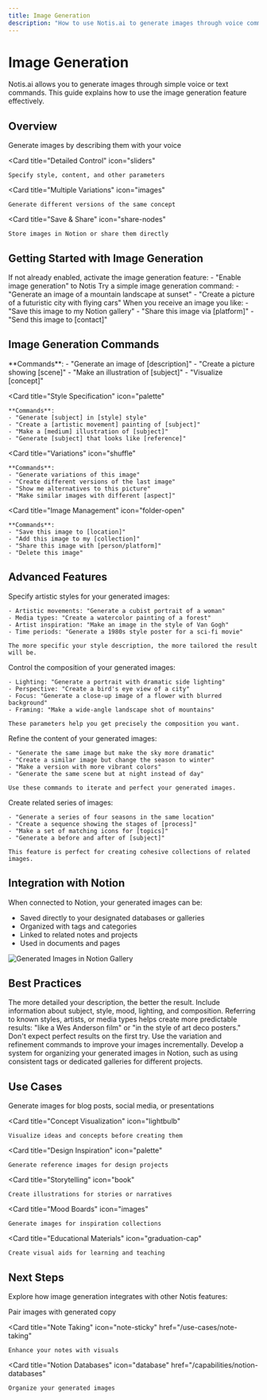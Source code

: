 ```yaml
---
title: Image Generation
description: "How to use Notis.ai to generate images through voice commands"
---
```


# Image Generation

Notis.ai allows you to generate images through simple voice or text commands. This guide explains how to use the image generation feature effectively.

## Overview

<CardGroup cols={2}>
  <Card
    title="Voice-to-Image"
    icon="microphone"
  >
    Generate images by describing them with your voice
  </Card>
  
  <Card
    title="Detailed Control"
    icon="sliders"
  >
    Specify style, content, and other parameters
  </Card>
  
  <Card
    title="Multiple Variations"
    icon="images"
  >
    Generate different versions of the same concept
  </Card>
  
  <Card
    title="Save & Share"
    icon="share-nodes"
  >
    Store images in Notion or share them directly
  </Card>
</CardGroup>

## Getting Started with Image Generation

<Steps>
  <Step title="Enable Image Generation">
    If not already enabled, activate the image generation feature:
    - "Enable image generation" to Notis
  </Step>
  
  <Step title="Generate Your First Image">
    Try a simple image generation command:
    - "Generate an image of a mountain landscape at sunset"
    - "Create a picture of a futuristic city with flying cars"
  </Step>
  
  <Step title="Save or Share the Result">
    When you receive an image you like:
    - "Save this image to my Notion gallery"
    - "Share this image via [platform]"
    - "Send this image to [contact]"
  </Step>
</Steps>

## Image Generation Commands

<CardGroup cols={2}>
  <Card
    title="Basic Generation"
    icon="wand-magic-sparkles"
  >
    **Commands**:
    - "Generate an image of [description]"
    - "Create a picture showing [scene]"
    - "Make an illustration of [subject]"
    - "Visualize [concept]"
  </Card>
  
  <Card
    title="Style Specification"
    icon="palette"
  >
    **Commands**:
    - "Generate [subject] in [style] style"
    - "Create a [artistic movement] painting of [subject]"
    - "Make a [medium] illustration of [subject]"
    - "Generate [subject] that looks like [reference]"
  </Card>
  
  <Card
    title="Variations"
    icon="shuffle"
  >
    **Commands**:
    - "Generate variations of this image"
    - "Create different versions of the last image"
    - "Show me alternatives to this picture"
    - "Make similar images with different [aspect]"
  </Card>
  
  <Card
    title="Image Management"
    icon="folder-open"
  >
    **Commands**:
    - "Save this image to [location]"
    - "Add this image to my [collection]"
    - "Share this image with [person/platform]"
    - "Delete this image"
  </Card>
</CardGroup>

## Advanced Features

<AccordionGroup>
  <Accordion title="Style Control">
    Specify artistic styles for your generated images:
    
    - Artistic movements: "Generate a cubist portrait of a woman"
    - Media types: "Create a watercolor painting of a forest"
    - Artist inspiration: "Make an image in the style of Van Gogh"
    - Time periods: "Generate a 1980s style poster for a sci-fi movie"
    
    The more specific your style description, the more tailored the result will be.
  </Accordion>
  
  <Accordion title="Composition Control">
    Control the composition of your generated images:
    
    - Lighting: "Generate a portrait with dramatic side lighting"
    - Perspective: "Create a bird's eye view of a city"
    - Focus: "Generate a close-up image of a flower with blurred background"
    - Framing: "Make a wide-angle landscape shot of mountains"
    
    These parameters help you get precisely the composition you want.
  </Accordion>
  
  <Accordion title="Content Refinement">
    Refine the content of your generated images:
    
    - "Generate the same image but make the sky more dramatic"
    - "Create a similar image but change the season to winter"
    - "Make a version with more vibrant colors"
    - "Generate the same scene but at night instead of day"
    
    Use these commands to iterate and perfect your generated images.
  </Accordion>
  
  <Accordion title="Image Series">
    Create related series of images:
    
    - "Generate a series of four seasons in the same location"
    - "Create a sequence showing the stages of [process]"
    - "Make a set of matching icons for [topics]"
    - "Generate a before and after of [subject]"
    
    This feature is perfect for creating cohesive collections of related images.
  </Accordion>
</AccordionGroup>

## Integration with Notion

When connected to Notion, your generated images can be:

- Saved directly to your designated databases or galleries
- Organized with tags and categories
- Linked to related notes and projects
- Used in documents and pages

<img
  className="rounded-lg"
  src="/images/notion-gallery.png"
  alt="Generated Images in Notion Gallery"
/>

## Best Practices

<AccordionGroup>
  <Accordion title="Be Specific">
    The more detailed your description, the better the result. Include information about subject, style, mood, lighting, and composition.
  </Accordion>
  
  <Accordion title="Use References">
    Referring to known styles, artists, or media types helps create more predictable results: "like a Wes Anderson film" or "in the style of art deco posters."
  </Accordion>
  
  <Accordion title="Iterate">
    Don't expect perfect results on the first try. Use the variation and refinement commands to improve your images incrementally.
  </Accordion>
  
  <Accordion title="Organize">
    Develop a system for organizing your generated images in Notion, such as using consistent tags or dedicated galleries for different projects.
  </Accordion>
</AccordionGroup>

## Use Cases

<CardGroup cols={3}>
  <Card
    title="Content Creation"
    icon="pen-nib"
  >
    Generate images for blog posts, social media, or presentations
  </Card>
  
  <Card
    title="Concept Visualization"
    icon="lightbulb"
  >
    Visualize ideas and concepts before creating them
  </Card>
  
  <Card
    title="Design Inspiration"
    icon="palette"
  >
    Generate reference images for design projects
  </Card>
  
  <Card
    title="Storytelling"
    icon="book"
  >
    Create illustrations for stories or narratives
  </Card>
  
  <Card
    title="Mood Boards"
    icon="images"
  >
    Generate images for inspiration collections
  </Card>
  
  <Card
    title="Educational Materials"
    icon="graduation-cap"
  >
    Create visual aids for learning and teaching
  </Card>
</CardGroup>

## Next Steps

Explore how image generation integrates with other Notis features:

<CardGroup cols={3}>
  <Card
    title="Copywriting"
    icon="pen-fancy"
    href="/use-cases/copywriting"
  >
    Pair images with generated copy
  </Card>
  
  <Card
    title="Note Taking"
    icon="note-sticky"
    href="/use-cases/note-taking"
  >
    Enhance your notes with visuals
  </Card>
  
  <Card
    title="Notion Databases"
    icon="database"
    href="/capabilities/notion-databases"
  >
    Organize your generated images
  </Card>
</CardGroup>
